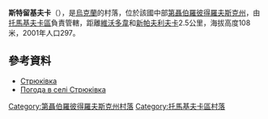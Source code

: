 {{coord|47|40|0|N|34|53|20|E|scale:30000_region:UA|display=title}}

'''斯特留基夫卡'''（{{lang-uk|Стрюківка}}），是[[烏克蘭|烏克蘭]]的村落，位於該國中部[[第聶伯羅彼得羅夫斯克州|第聶伯羅彼得羅夫斯克州]]，由[[托馬基夫卡區|托馬基夫卡區]]負責管轄，距離[[維沃多韋|維沃多韋]]和[[新帕夫利夫卡_(托馬基夫卡區)|新帕夫利夫卡]]2.5公里，海拔高度108米，2001年人口297。

==參考資料==
* [http://gska2.rada.gov.ua/pls/z7502/A005?rdat1=06.12.2007&rf7571=6616 Стрюківка]{{dead link|date=2018年3月 |bot=InternetArchiveBot |fix-attempted=yes }}
* [http://weather.in.ua/ua/dnepropetrovskaja/25420 Погода в селі Стрюківка] {{Wayback|url=http://weather.in.ua/ua/dnepropetrovskaja/25420 |date=20160607121807 }}

{{DEFAULTSORT:Стрюківка}}
[[Category:第聶伯羅彼得羅夫斯克州村落|Category:第聶伯羅彼得羅夫斯克州村落]]
[[Category:托馬基夫卡區村落|Category:托馬基夫卡區村落]]


{{Dnipropetrovsk-geo-stub}}